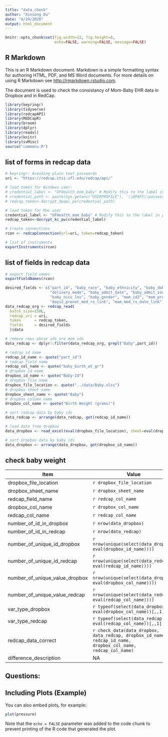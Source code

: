 ```yaml
---
title: "data_check"
author: "Xinsong Du"
date: "4/19/2020"
output: html_document
---
```


```r
knitr::opts_chunk$set(fig.width=12, fig.height=8,
                      echo=FALSE, warning=FALSE, message=FALSE)
```

## R Markdown

This is an R Markdown document. Markdown is a simple formatting syntax for authoring HTML, PDF, and MS Word documents. For more details on using R Markdown see <http://rmarkdown.rstudio.com>.

The document is used to check the consistancy of Mom-Baby EHR data in Dropbox and in RedCap.

```r
library(keyringr)
library(tidyverse)
library(redcapAPI)
library(REDCapR)
library(broom)
library(dplyr)
library(readxl)
library(knitr)
library(svMisc)
source("commons.R")
```

## list of forms in redcap data
```r
# keyringr: Avoiding plain text passwords
uri <- "https://redcap.ctsi.ufl.edu/redcap/api/"

# load token for Windows user:
# credential_label <- "UFHealth_mom_baby" # Modify this to the label in your own computer
# credential_path <- paste(Sys.getenv("USERPROFILE"), '\\DPAPI\\passwords\\', Sys.info()["nodename"], '\\', credential_label, '.txt', sep="")
# redcap_token<-decrypt_dpapi_pw(credential_path)

# load token for Mac user
credential_label <- "UFHealth_mom_baby" # Modify this to the label in your own computer
redcap_token<-decrypt_kc_pw(credential_label)

# Create connections
rcon <- redcapConnection(url=uri, token=redcap_token)

# list of instruments
exportInstruments(rcon)
```

## list of fields in redcap data
```r
# export field names
exportFieldNames(rcon)
```

```r
desired_fields <- c("part_id", "baby_race", "baby_ethnicity", "baby_dob", "baby_birth_wt_gr", 
                    "delivery_mode", "baby_admit_date", "baby_admit_source", "baby_gest_age", 
                    "baby_nicu_los", "baby_gender", "mom_id2", "mom_prenat_med_rx", "mom_prenat_med_rx_link",
                    "days2_prenat_med_rx_link", "mom_med_rx_date_link")
data_redcap_org <- redcap_read(
  batch_size=150L,
  redcap_uri = uri, 
  token      = redcap_token,
  fields     = desired_fields
  )$data

# remove rows whose ids are mom ids
data_redcap <- dplyr::filter(data_redcap_org, grepl("Baby",part_id))
```

```r
# redcap id name
redcap_id_name <- quote("part_id")
# redcap field name
redcap_col_name <- quote("baby_birth_wt_gr")
# dropbox id name
dropbox_id_name <- quote("Baby-Id")
# dropbox file name
dropbox_file_location <- quote("../data/Baby.xlsx")
# dropbox sheet name
dropbox_sheet_name <- quote("Baby")
# dropbox column name
dropbox_col_name <- quote("Birth Weight (grams)")

# sort redcap data by baby ids
data_redcap <- arrange(data_redcap, get(redcap_id_name))

# load data from dropbox
data_dropbox <- read_excel(eval(dropbox_file_location), sheet=eval(dropbox_sheet_name))

# sort dropbox data by baby ids
data_dropbox <- arrange(data_dropbox, get(dropbox_id_name))
```

## check baby weight
| Item                          | Value                                                                                                         |
| ------------------------------ | ------------------------------------------------------------------------------------------------------------- |
| dropbox_file_location          | `r dropbox_file_location`                                                                                    |
| dropbox_sheet_name             | `r dropbox_sheet_name`                                                                                        |
| redcap_field_name              | `r redcap_col_name`                                                                                           |
| dropbox_col_name               | `r dropbox_col_name`                                                                                          |
| redcap_col_name                | `r redcap_col_name`                                                                                           |
| number_of_id_in_dropbox        | `r nrow(data_dropbox)`                                                                                        |
| number_of_id_in_redcap         | `r nrow(data_redcap)`                                                                                         |
| number_of_unique_id_dropbox    | `r nrow(unique(select(data_dropbox, eval(dropbox_id_name))))`                                                 |
| number_of_unique_id_redcap     | `r nrow(unique(select(data_redcap, eval(redcap_id_name))))`                                                   |
| number_of_unique_value_dropbox | `r nrow(unique(select(data_dropbox, eval(dropbox_col_name))))`                                                |
| number_of_unique_value_redcap  | `r nrow(unique(select(data_redcap, eval(redcap_col_name))))`                                                  |
| var_type_dropbox               | `r typeof(select(data_dropbox, eval(dropbox_col_name))[,,1][1])`                                              |
| var_type_redcap                | `r typeof(select(data_redcap, eval(redcap_col_name))[,,1][1])`                                                |
| redcap_data_correct            | `r check_data(data_dropbox, data_redcap, dropbox_id_name, redcap_id_name, dropbox_col_name, redcap_col_name)` |
| difference_description         | NA                                                                                                            |

## Questions:


## Including Plots (Example)

You can also embed plots, for example:

```r
plot(pressure)
```

Note that the `echo = FALSE` parameter was added to the code chunk to prevent printing of the R code that generated the plot.
